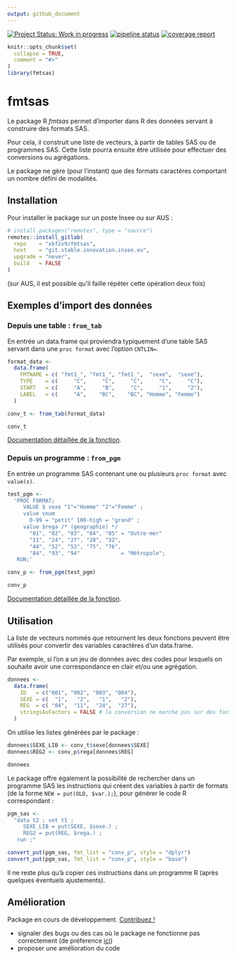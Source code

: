 ```yaml
---
output: github_document
---
```


<!-- README.md is generated from README.Rmd. Please edit that file -->

<!-- badges: start -->
[![Project Status: Work in progress](https://www.repostatus.org/badges/latest/wip.svg)](https://www.repostatus.org/#wip)
[![pipeline status](https://git.stable.innovation.insee.eu/xkfzv9/fmtsas/badges/master/pipeline.svg)](https://git.stable.innovation.insee.eu/xkfzv9/fmtsas/pipelines)
[![coverage report](https://git.stable.innovation.insee.eu/xkfzv9/fmtsas/badges/master/coverage.svg)](https://git.stable.innovation.insee.eu/xkfzv9/fmtsas/commits/master)
<!-- badges: end -->


```r
knitr::opts_chunk$set(
  collapse = TRUE,
  comment = "#>"
)
library(fmtsas)
```

# fmtsas

Le package R _fmtsas_ permet d'importer dans R des données servant à construire
des formats SAS.

Pour cela, il construit une liste de vecteurs, à partir de tables SAS ou de
programmes SAS. Cette liste pourra ensuite être utilisée pour effectuer des
conversions ou agrégations.

Le package ne gère (pour l'instant) que des formats caractères comportant un
nombre défini de modalités.

## Installation

Pour installer le package sur un poste Insee ou sur AUS :

```r
# install.packages("remotes", type = "source")
remotes::install_gitlab(
  repo    = "xkfzv9/fmtsas",
  host    = "git.stable.innovation.insee.eu",
  upgrade = "never",
  build   = FALSE
)
```
(sur AUS, il est possible qu'il faille répéter cette opération deux fois)

## Exemples d'import des données

### Depuis une table : `from_tab`

En entrée un data.frame qui proviendra typiquement d'une table SAS servant dans
une `proc format` avec l'option `CNTLIN=`.

```r
format_data <- 
  data.frame(
    FMTNAME = c( "fmt1_", "fmt1_", "fmt1_",  "sexe",  "sexe"),
    TYPE    = c(     "C",     "C",     "C",     "C",     "C"),
    START   = c(     "A",     "B",     "C",     "1",     "2"),
    LABEL   = c(     "A",    "BC",    "BC", "Homme", "Femme")
  )

conv_t <- from_tab(format_data)

conv_t
```

[Documentation détaillée de la fonction](http://xkfzv9.pages.innovation.insee.eu/fmtsas/reference/from_tab.html).
<!-- lien en dur, trouver un moyen de rendre cela portable -->

### Depuis un programme : `from_pgm`

En entrée un programme SAS contenant une ou plusieurs `proc format` avec
`value(s)`.

```r
test_pgm <-
  'PROC FORMAT;
     VALUE $ sexe "1"="Homme" "2"="Femme" ;
     value vnum
       0-99 = "petit" 100-high = "grand" ; 
     value $rega /* (geographie) */
       "01", "02", "03", "04", "05" = "Outre-mer"
       "11", "24", "27", "28", "32",
       "44", "52", "53", "75", "76",
       "84", "93", "94"             = "Métropole";
   RUN;'

conv_p <- from_pgm(test_pgm)

conv_p
```

[Documentation détaillée de la fonction](http://xkfzv9.pages.innovation.insee.eu/fmtsas/reference/from_pgm.html).
<!-- lien en dur, trouver un moyen de rendre cela portable -->

## Utilisation

La liste de vecteurs nommés que retournent les deux fonctions peuvent être
utilisés pour convertir des variables caractères d'un data.frame.

Par exemple, si l'on a un jeu de données avec des codes pour lesquels on
souhaite avoir une correspondance en clair et/ou une agrégation.

```r
donnees <-
  data.frame(
    ID   = c("001", "002", "003", "004"),
    SEXE = c(  "1",   "2",   "1",   "2"),
    REG  = c( "04",  "11",  "24",  "27"),
    stringsAsFactors = FALSE # la conversion ne marche pas sur des facteurs
  )
```

On utilise les listes générées par le package :

```r
donnees$SEXE_LIB <- conv_t$sexe[donnees$SEXE]
donnees$REG2 <- conv_p$rega[donnees$REG]

donnees
```

Le package offre également la possibilité de rechercher dans un programme SAS 
les instructions qui créent des variables à partir de formats (de la forme
`NEW = put(OLD, $var.);`), pour générer le code R correspondant :

```r
pgm_sas <-
  "data t2 ; set t1 ;
     SEXE_LIB = put(SEXE, $sexe.) ;
     REG2 = put(REG, $rega.) ;
   run ;"

convert_put(pgm_sas, fmt_list = "conv_p", style = "dplyr")
convert_put(pgm_sas, fmt_list = "conv_p", style = "base")
```

Il ne reste plus qu'à copier ces instructions dans un programme R (après
quelques éventuels ajustements).

## Amélioration

Package en cours de développement.
[Contribuez !](https://git.stable.innovation.insee.eu/xkfzv9/fmtsas)

- signaler des bugs ou des cas où le package ne fonctionne pas correctement
  (de préference [ici](https://git.stable.innovation.insee.eu/xkfzv9/fmtsas/issues))
- proposer une amélioration du code
